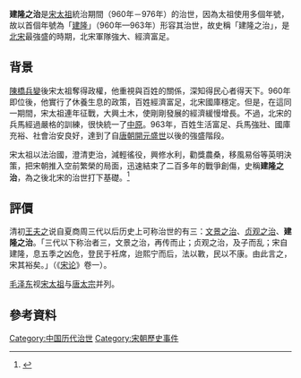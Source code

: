 '''建隆之治'''是[[宋太祖|宋太祖]]統治期間（960年－976年）的治世，因為太祖使用多個年號，故以首個年號為「[[建隆|建隆]]」（960年—963年）形容其治世，故史稱「建隆之治」，是[[北宋|北宋]]最強盛的時期，北宋軍隊強大、經濟富足。

==背景==
[[陳橋兵變|陳橋兵變]]後宋太祖奪得政權，他重視與百姓的關係，深知得民心者得天下。960年即位後，他實行了休養生息的政策，百姓經濟富足，北宋國庫穩定。但是，在這同一期間，宋太祖連年征戰，大興土木，使剛剛發展的經濟緩慢增長。不過，北宋的兵馬經過嚴格的訓練，很快統一了[[中原|中原]]。963年，百姓生活富足、兵馬強壯、國庫充裕、社會治安良好，達到了自[[唐朝|唐朝]][[開元盛世|開元盛世]]以後的強盛階段。

宋太祖以法治國，澄清吏治，減輕徭役，興修水利，勸獎農桑，移風易俗等英明決策，把宋朝推入空前繁榮的局面，迅速結束了二百多年的戰爭創傷，史稱'''建隆之治'''，為之後北宋的治世打下基礎。<ref>{{Cite web |url=http://so.gushiwen.org/ziliao_1931.aspx |title=存档副本 |access-date=2014-06-05 |archive-date=2018-04-06 |archive-url=https://web.archive.org/web/20180406231508/https://so.gushiwen.org/ziliao_1931.aspx |dead-url=no }}</ref>

==評價==
清初[[王夫之|王夫之]]说自夏商周三代以后历史上可称治世的有三：[[文景之治|文景之治]]、[[贞观之治|贞观之治]]、'''建隆之治'''。「三代以下称治者三，文景之治，再传而止；贞观之治，及子而乱；宋自建隆，息五季之凶危，登民于衽席，迨熙宁而后，法以斁，民以不康。由此言之，宋其裕矣。」（《[[宋论|宋论]]》卷一）。

[[毛泽东|毛泽东]]视[[宋太祖|宋太祖]]与[[唐太宗|唐太宗]]并列。

==參考資料==
{{reflist}}

{{宋朝歷史事件}}

[[Category:中国历代治世|Category:中国历代治世]]
[[Category:宋朝歷史事件|Category:宋朝歷史事件]]